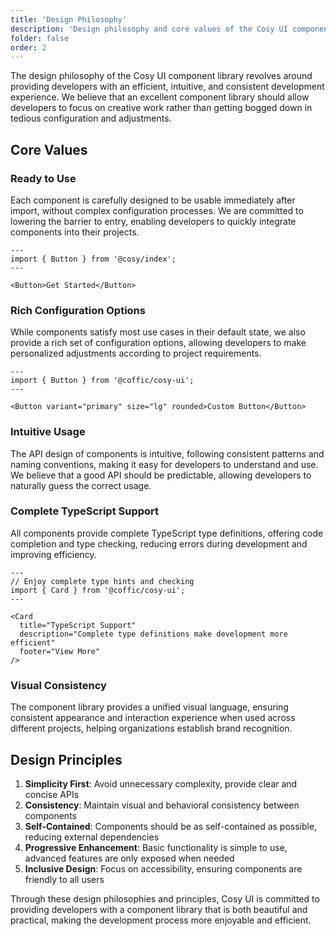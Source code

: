 ```yaml
---
title: 'Design Philosophy'
description: 'Design philosophy and core values of the Cosy UI component library'
folder: false
order: 2
---
```


The design philosophy of the Cosy UI component library revolves around providing developers with an efficient, intuitive, and consistent development experience. We believe that an excellent component library should allow developers to focus on creative work rather than getting bogged down in tedious configuration and adjustments.

## Core Values

### Ready to Use

Each component is carefully designed to be usable immediately after import, without complex configuration processes. We are committed to lowering the barrier to entry, enabling developers to quickly integrate components into their projects.

```astro
---
import { Button } from '@cosy/index';
---

<Button>Get Started</Button>
```

### Rich Configuration Options

While components satisfy most use cases in their default state, we also provide a rich set of configuration options, allowing developers to make personalized adjustments according to project requirements.

```astro
---
import { Button } from '@coffic/cosy-ui';
---

<Button variant="primary" size="lg" rounded>Custom Button</Button>
```

### Intuitive Usage

The API design of components is intuitive, following consistent patterns and naming conventions, making it easy for developers to understand and use. We believe that a good API should be predictable, allowing developers to naturally guess the correct usage.

### Complete TypeScript Support

All components provide complete TypeScript type definitions, offering code completion and type checking, reducing errors during development and improving efficiency.

```astro
---
// Enjoy complete type hints and checking
import { Card } from '@coffic/cosy-ui';
---

<Card
  title="TypeScript Support"
  description="Complete type definitions make development more efficient"
  footer="View More"
/>
```

### Visual Consistency

The component library provides a unified visual language, ensuring consistent appearance and interaction experience when used across different projects, helping organizations establish brand recognition.

## Design Principles

1. **Simplicity First**: Avoid unnecessary complexity, provide clear and concise APIs
2. **Consistency**: Maintain visual and behavioral consistency between components
3. **Self-Contained**: Components should be as self-contained as possible, reducing external dependencies
4. **Progressive Enhancement**: Basic functionality is simple to use, advanced features are only exposed when needed
5. **Inclusive Design**: Focus on accessibility, ensuring components are friendly to all users

Through these design philosophies and principles, Cosy UI is committed to providing developers with a component library that is both beautiful and practical, making the development process more enjoyable and efficient.

